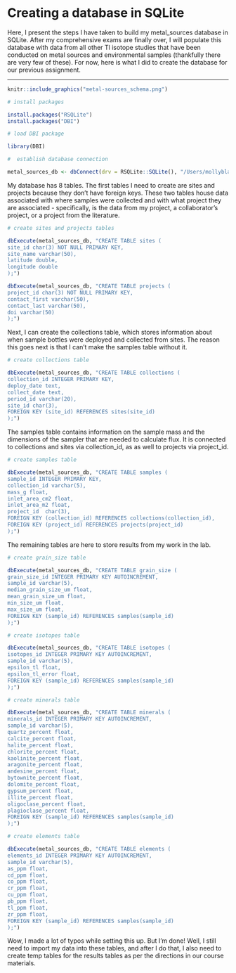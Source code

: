 # Creating a database in SQLite

Here, I present the steps I have taken to build my metal_sources database in SQLite. After my comprehensive exams are finally over, I will populate this database with data from all other Tl isotope studies that have been conducted on metal sources and environmental samples (thankfully there are very few of these). For now, here is what I did to create the database for our previous assignment.

***

```r

knitr::include_graphics("metal-sources_schema.png")

```


```r
# install packages

install.packages("RSQLite")
install.packages("DBI")

# load DBI package

library(DBI)

#  establish database connection

metal_sources_db <- dbConnect(drv = RSQLite::SQLite(), "/Users/mollyblakowski/Documents/professional/PhD/research/metal_sources/data/metal_sources.db")

```

My database has 8 tables. The first tables I need to create are sites and projects because they don't have foreign keys. These two tables house data associated with where samples were collected and with what project they are associated - specifically, is the data from my project, a collaborator’s project, or a project from the literature.

```r

# create sites and projects tables

dbExecute(metal_sources_db, "CREATE TABLE sites (
site_id char(3) NOT NULL PRIMARY KEY,
site_name varchar(50),
latitude double,
longitude double
);")

dbExecute(metal_sources_db, "CREATE TABLE projects (
project_id char(3) NOT NULL PRIMARY KEY,
contact_first varchar(50),
contact_last varchar(50),
doi varchar(50)
);")

```

Next, I can create the collections table, which stores information about when sample bottles were deployed and collected from sites. The reason this goes next is that I can't make the samples table without it.

```r

# create collections table

dbExecute(metal_sources_db, "CREATE TABLE collections (
collection_id INTEGER PRIMARY KEY,
deploy_date text,
collect_date text,
period_id varchar(20),
site_id char(3),
FOREIGN KEY (site_id) REFERENCES sites(site_id)
);")

```

The samples table contains information on the sample mass and the dimensions of the sampler that are needed to calculate flux. It is connected to collections and sites via collection_id, as as well to projects via project_id.

```r

# create samples table

dbExecute(metal_sources_db, "CREATE TABLE samples (
sample_id INTEGER PRIMARY KEY,
collection_id varchar(5),
mass_g float,
inlet_area_cm2 float,
inlet_area_m2 float,
project_id  char(3),
FOREIGN KEY (collection_id) REFERENCES collections(collection_id),
FOREIGN KEY (project_id) REFERENCES projects(project_id)
);")

```

The remaining tables are here to store results from my work in the lab.

```r

# create grain_size table

dbExecute(metal_sources_db, "CREATE TABLE grain_size (
grain_size_id INTEGER PRIMARY KEY AUTOINCREMENT,
sample_id varchar(5),
median_grain_size_um float,
mean_grain_size_um float,
min_size_um float,
max_size_um float,
FOREIGN KEY (sample_id) REFERENCES samples(sample_id)
);")

# create isotopes table

dbExecute(metal_sources_db, "CREATE TABLE isotopes (
isotopes_id INTEGER PRIMARY KEY AUTOINCREMENT,
sample_id varchar(5),
epsilon_tl float,
epsilon_tl_error float,
FOREIGN KEY (sample_id) REFERENCES samples(sample_id)
);")

# create minerals table

dbExecute(metal_sources_db, "CREATE TABLE minerals (
minerals_id INTEGER PRIMARY KEY AUTOINCREMENT,
sample_id varchar(5),
quartz_percent float,
calcite_percent float,
halite_percent float,
chlorite_percent float,
kaolinite_percent float,
aragonite_percent float,
andesine_percent float,
bytownite_percent float,
dolomite_percent float,
gypsum_percent float,
illite_percent float,
oligoclase_percent float,
plagioclase_percent float,
FOREIGN KEY (sample_id) REFERENCES samples(sample_id)
);")

# create elements table

dbExecute(metal_sources_db, "CREATE TABLE elements (
elements_id INTEGER PRIMARY KEY AUTOINCREMENT,
sample_id varchar(5),
as_ppm float,
cd_ppm float,
co_ppm float,
cr_ppm float,
cu_ppm float,
pb_ppm float,
tl_ppm float,
zr_ppm float,
FOREIGN KEY (sample_id) REFERENCES samples(sample_id)
);")

```

Wow, I made a lot of typos while setting this up. But I'm done! Well, I still need to import my data into these tables, and after I do that, I also need to create temp tables for the results tables as per the directions in our course materials.